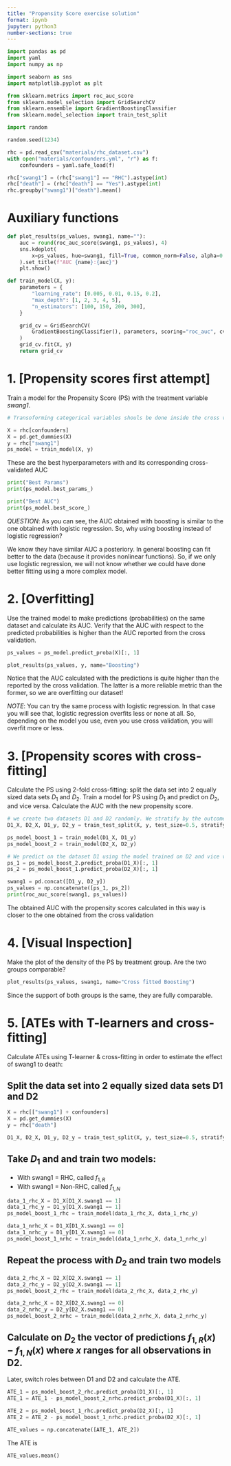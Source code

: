 ```yaml
---
title: "Propensity Score exercise solution"
format: ipynb
jupyter: python3
number-sections: true
---
```





```python
import pandas as pd
import yaml
import numpy as np

import seaborn as sns
import matplotlib.pyplot as plt

from sklearn.metrics import roc_auc_score
from sklearn.model_selection import GridSearchCV
from sklearn.ensemble import GradientBoostingClassifier
from sklearn.model_selection import train_test_split

import random

random.seed(1234)
```


```python
rhc = pd.read_csv("materials/rhc_dataset.csv")
with open("materials/confounders.yml", "r") as f:
    confounders = yaml.safe_load(f)

rhc["swang1"] = (rhc["swang1"] == "RHC").astype(int)
rhc["death"] = (rhc["death"] == "Yes").astype(int)
rhc.groupby("swang1")["death"].mean()


```


# Auxiliary functions

```python
def plot_results(ps_values, swang1, name=""):
    auc = round(roc_auc_score(swang1, ps_values), 4)
    sns.kdeplot(
        x=ps_values, hue=swang1, fill=True, common_norm=False, alpha=0.4
    ).set_title(f"AUC {name}:{auc}")
    plt.show()


```


```python
def train_model(X, y):
    parameters = {
        "learning_rate": [0.005, 0.01, 0.15, 0.2],
        "max_depth": [1, 2, 3, 4, 5],
        "n_estimators": [100, 150, 200, 300],
    }

    grid_cv = GridSearchCV(
        GradientBoostingClassifier(), parameters, scoring="roc_auc", cv=5, n_jobs=-1
    )
    grid_cv.fit(X, y)
    return grid_cv


```

# 1. [Propensity scores first attempt]

Train a model for the Propensity Score (PS) with the treatment variable _swang1_.

```python
# Transoforming categorical variables shouls be done inside the cross validation, and not before, because otherwise there can be some data leakage. In this exercise we did it directly for simplicity.

X = rhc[confounders]
X = pd.get_dummies(X)
y = rhc["swang1"]
ps_model = train_model(X, y)
```

These are the best hyperparameters with and its corresponding cross-validated AUC

```python
print("Best Params")
print(ps_model.best_params_)

print("Best AUC")
print(ps_model.best_score_)
```

*QUESTION*: As you can see, the AUC obtained with boosting is similar to the one obtained with logistic regression. So, why using boosting instead of logistic regression?

We know they have similar AUC a posteriory. In general boosting can fit better to the data (because it provides nonlinear functions). So, if we only use logistic regression, we will not know whether we could have done better fitting using a more complex model.


# 2. [Overfitting]

Use the trained model to make predictions (probabilities) on the same dataset and calculate its AUC. Verify that the AUC with respect to the predicted probabilities is higher than the AUC reported from the cross validation.

```python
ps_values = ps_model.predict_proba(X)[:, 1]

plot_results(ps_values, y, name="Boosting")
```

Notice that the AUC calculated with the predictions is quite higher than the reported by the cross validation. The latter is a more reliable metric than the former, so we are overfitting our dataset!

*NOTE*: You can try the same process with logistic regression. In that case you will see that, logistic regression overfits less or none at all. So, depending on the model you use, even you use cross validation, you will overfit more or less.

# 3. [Propensity scores with cross-fitting]

Calculate the PS using 2-fold cross-fitting: split the data set into 2 equally sized data sets $D_1$ and $D_2$. Train a model for PS using $D_1$ and predict on $D_2$, and vice versa. Calculate the AUC with the new propensity score.

```python
# we create two datasets D1 and D2 randomly. We stratify by the outcome swang1 to guarantee a balanced dataset with respect the outcome
D1_X, D2_X, D1_y, D2_y = train_test_split(X, y, test_size=0.5, stratify=y)

ps_model_boost_1 = train_model(D1_X, D1_y)
ps_model_boost_2 = train_model(D2_X, D2_y)

# We predict on the dataset D1 using the model trained on D2 and vice versa
ps_1 = ps_model_boost_2.predict_proba(D1_X)[:, 1]
ps_2 = ps_model_boost_1.predict_proba(D2_X)[:, 1]

swang1 = pd.concat([D1_y, D2_y])
ps_values = np.concatenate([ps_1, ps_2])
print(roc_auc_score(swang1, ps_values))
```

The obtained AUC with the propensity scores calculated in this way is closer to the one obtained from the cross validation

# 4. [Visual Inspection] 

Make the plot of the density of the PS by treatment group. Are the two groups comparable? 

```python
plot_results(ps_values, swang1, name="Cross fitted Boosting")
```

Since the support of both groups is the same, they are fully comparable.

# 5. [ATEs with T-learners and cross-fitting]

Calculate ATEs using T-learner & cross-fitting in order to estimate the effect of swang1 to death:

## Split the data set into 2 equally sized data sets D1 and D2

```python
X = rhc[["swang1"] + confounders]
X = pd.get_dummies(X)
y = rhc["death"]

D1_X, D2_X, D1_y, D2_y = train_test_split(X, y, test_size=0.5, stratify=y)
```


## Take $D_1$ and and train two models:

- With swang1 = RHC, called $f_{1,R}$
- With swang1 = Non-RHC, called $f_{1,N}$

```python
data_1_rhc_X = D1_X[D1_X.swang1 == 1]
data_1_rhc_y = D1_y[D1_X.swang1 == 1]
ps_model_boost_1_rhc = train_model(data_1_rhc_X, data_1_rhc_y)

data_1_nrhc_X = D1_X[D1_X.swang1 == 0]
data_1_nrhc_y = D1_y[D1_X.swang1 == 0]
ps_model_boost_1_nrhc = train_model(data_1_nrhc_X, data_1_nrhc_y)
```

## Repeat the process with $D_2$ and train two models


```python
data_2_rhc_X = D2_X[D2_X.swang1 == 1]
data_2_rhc_y = D2_y[D2_X.swang1 == 1]
ps_model_boost_2_rhc = train_model(data_2_rhc_X, data_2_rhc_y)

data_2_nrhc_X = D2_X[D2_X.swang1 == 0]
data_2_nrhc_y = D2_y[D2_X.swang1 == 0]
ps_model_boost_2_nrhc = train_model(data_2_nrhc_X, data_2_nrhc_y)
```

## Calculate on $D_2$ the vector of predictions $f_{1,R}(x) - f_{1,N}(x)$ where $x$ ranges for all observations in D2.

Later, switch roles between D1 and D2 and calculate the ATE.

```python
ATE_1 = ps_model_boost_2_rhc.predict_proba(D1_X)[:, 1]
ATE_1 = ATE_1 - ps_model_boost_2_nrhc.predict_proba(D1_X)[:, 1]

ATE_2 = ps_model_boost_1_rhc.predict_proba(D2_X)[:, 1]
ATE_2 = ATE_2 - ps_model_boost_1_nrhc.predict_proba(D2_X)[:, 1]

ATE_values = np.concatenate([ATE_1, ATE_2])
```

The ATE is
```python
ATE_values.mean()
```

